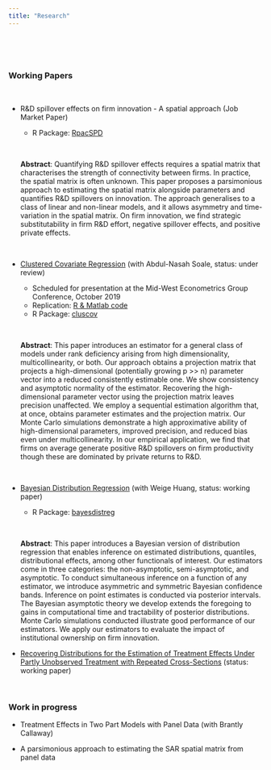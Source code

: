 ```yaml
---
title: "Research"
---
```

<br> 

<!--# ****-->

<br>

### **Working Papers**

<br>

* R&D spillover effects on firm innovation - A spatial approach (Job Market Paper)
  + R Package: [RpacSPD](https://estsyawo.github.io/RpacSPD/)

  <br>
  
  **Abstract**: Quantifying R&D spillover effects requires a spatial matrix that characterises the strength of connectivity between firms. In practice, the spatial matrix is often unknown. This paper proposes a parsimonious approach to estimating the spatial matrix alongside parameters and quantifies R&D spillovers on innovation. The approach generalises to a class of linear and
non-linear models, and it allows asymmetry and time-variation in the spatial matrix. On firm
innovation, we find strategic substitutability in firm R&D effort, negative spillover effects, and positive private effects.
  
  <br>
  
* [Clustered Covariate Regression](https://www.researchgate.net/publication/333207469_Clustered_covariate_regression) (with Abdul-Nasah Soale, status: under review)
  + Scheduled for presentation at the Mid-West Econometrics Group Conference, October 2019
  + Replication: <a href="Soale&Tsyawo_2019_Code.zip#" class="download" title=" "> R & Matlab code </a>
  + R Package: [cluscov](https://estsyawo.github.io/cluscov/) 
  
  <br>
  
  **Abstract**: This paper introduces an estimator for a general class of models under rank deficiency arising from high dimensionality, multicollinearity, or both. Our approach obtains a projection matrix that projects a high-dimensional (potentially growing p >> n) parameter vector into a reduced consistently estimable one. We show consistency and asymptotic normality of the estimator. Recovering the high-dimensional parameter vector using the projection matrix leaves precision unaffected. We employ a sequential estimation algorithm that, at once, obtains parameter estimates and the projection matrix. Our Monte Carlo simulations demonstrate a high approximative ability of high-dimensional parameters, improved precision, and reduced bias even under multicollinearity. In our empirical application, we find that firms on average generate positive R&D spillovers on firm productivity though these are dominated by private returns to R&D.

  <br>
  
* [Bayesian Distribution Regression](https://papers.ssrn.com/sol3/papers.cfm?abstract_id=3048658) (with Weige Huang, status: working paper)
  + R Package: [bayesdistreg](https://estsyawo.github.io/bayesdistreg/index.html)

  <br>
  
  **Abstract**: This paper introduces a Bayesian version of distribution regression that enables inference on estimated distributions, quantiles, distributional effects, among other functionals of interest. Our estimators come in three categories: the non-asymptotic, semi-asymptotic, and asymptotic. To conduct simultaneous inference on a function of any estimator, we introduce asymmetric and symmetric Bayesian confidence bands. Inference on point estimates is conducted via posterior intervals. The Bayesian asymptotic theory we develop extends the foregoing to gains in computational time and tractability of posterior distributions. Monte Carlo simulations conducted illustrate good performance of our estimators. We apply our estimators to evaluate the impact of institutional ownership on firm innovation. 
  
* [Recovering Distributions for the Estimation of Treatment Effects Under Partly Unobserved Treatment with Repeated Cross-Sections](https://papers.ssrn.com/sol3/papers.cfm?abstract_id=3194286) (status: working paper)

<!-- Commented out: -->

<!--
* <a href="Huang&Tsyawo2018_4.pdf#" class="download" title=" ">Bayesian Distribution Regression</a> [[Submitted]](with Weige Huang)
-->

<br>

### **Work in progress**

* Treatment Effects in Two Part Models with Panel Data (with Brantly Callaway)

* A parsimonious approach to estimating the SAR spatial matrix from panel data

